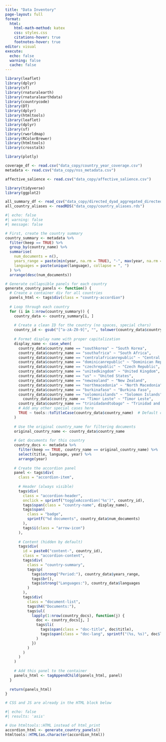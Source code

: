 ```yaml
---
title: "Data Inventory"
page-layout: full
format:
  html:
    html-math-method: katex
    css: styles.css
    citations-hover: true
    footnotes-hover: true
editor: visual
execute:
  echo: false
  warning: false
  cache: false
---
```


```r
library(leaflet)
library(dplyr)
library(sf)
library(rnaturalearth)
library(rnaturalearthdata)
library(countrycode)
library(DT)
library(dplyr)
library(htmltools)
library(leaflet)
library(dplyr)
library(sf)
library(rworldmap)
library(RColorBrewer)
library(htmltools)
library(crosstalk)
```

```r
library(plotly)
```


```r
coverage_df <- read.csv("data_copy/country_year_coverage.csv")
metadata <- read.csv("data_copy/nss_metadata.csv")
```

```r
affective_salience <- read.csv("data_copy/affective_salience.csv")

```




```r
library(tidyverse)
library(ggplot2)
```

```r
all_summary_df <- read_csv("data_copy/directed_dyad_aggregated_directed_stance.csv")
all_country_aliases <- readRDS("data_copy/country_aliases.rds")
```



```r
#| echo: false
#| warning: false
#| message: false

# First, create the country summary
country_summary <- metadata %>%
  filter(keep == TRUE) %>%
  group_by(country_name) %>%
  summarise(
    num_documents = n(),
    years_range = paste(min(year, na.rm = TRUE), "-", max(year, na.rm = TRUE)),
    languages = paste(unique(language), collapse = ", ")
  ) %>%
  arrange(desc(num_documents))

# Generate collapsible panels for each country
generate_country_panels <- function() {
  # Create a container div for all countries
  panels_html <- tags$div(class = "country-accordion")
  
  # Loop through each country
  for (i in 1:nrow(country_summary)) {
    country_data <- country_summary[i, ]
    
    # Create a clean ID for the country (no spaces, special chars)
    country_id <- gsub("[^a-zA-Z0-9]", "", tolower(country_data$country_name))
    
    # Format display name with proper capitalization
    display_name <- case_when(
      country_data$country_name == "southkorea" ~ "South Korea",
      country_data$country_name == "southafrica" ~ "South Africa",
      country_data$country_name == "centralafricanrepublic" ~ "Central African Republic",
      country_data$country_name == "dominicanrepublic" ~ "Dominican Republic",
      country_data$country_name == "czechrepublic" ~ "Czech Republic",
      country_data$country_name == "unitedkingdom" ~ "United Kingdom",
      country_data$country_name == "us" ~ "United States",
      country_data$country_name == "newzealand" ~ "New Zealand",     
      country_data$country_name == "northmacedonia" ~ "North Macedonia",    
      country_data$country_name == "burkinafaso" ~ "Burkina Faso",  
      country_data$country_name == "solomonislands" ~ "Solomon Islands",       
        country_data$country_name == "Timor Leste" ~ "Timor Leste",  
      country_data$country_name == "trinidadandtobago" ~ "Trinidad and Tobago",        
      # Add any other special cases here
      TRUE ~ tools::toTitleCase(country_data$country_name)  # Default case with proper capitalization
    )
    
    # Use the original country_name for filtering documents
    original_country_name <- country_data$country_name
    
    # Get documents for this country
    country_docs <- metadata %>%
      filter(keep == TRUE, country_name == original_country_name) %>%
      select(title, language, year) %>%
      arrange(year)
    
    # Create the accordion panel
    panel <- tags$div(
      class = "accordion-item",
      
      # Header (always visible)
      tags$div(
        class = "accordion-header",
        onclick = sprintf("toggleAccordion('%s')", country_id),
        tags$span(class = "country-name", display_name),
        tags$span(
          class = "badge",
          sprintf("%d documents", country_data$num_documents)
        ),
        tags$i(class = "arrow-icon")
      ),
      
      # Content (hidden by default)
      tags$div(
        id = paste0("content-", country_id),
        class = "accordion-content",
        tags$div(
          class = "country-summary",
          tags$p(
            tags$strong("Period:"), country_data$years_range,
            tags$br(),
            tags$strong("Languages:"), country_data$languages
          )
        ),
        tags$div(
          class = "document-list",
          tags$h4("Documents:"),
          tags$ul(
            lapply(1:nrow(country_docs), function(j) {
              doc <- country_docs[j, ]
              tags$li(
                tags$span(class = "doc-title", doc$title),
                tags$span(class = "doc-lang", sprintf("(%s, %s)", doc$language, doc$year))
              )
            })
          )
        )
      )
    )
    
    # Add this panel to the container
    panels_html <- tagAppendChild(panels_html, panel)
  }
  
  return(panels_html)
}

# CSS and JS are already in the HTML block below
```

```{=html}
<style>
.country-accordion {
  width: 100%;
  margin: 20px 0;
  font-family: -apple-system, BlinkMacSystemFont, "Segoe UI", Roboto, Oxygen, Ubuntu, Cantarell, "Open Sans", "Helvetica Neue", sans-serif;
}

.accordion-item {
  margin-bottom: 8px;
  border: 1px solid #e0e0e0;
  border-radius: 4px;
  overflow: hidden;
}

.accordion-header {
  background-color: #f5f5f5;
  padding: 12px 15px;
  cursor: pointer;
  display: flex;
  align-items: center;
  justify-content: space-between;
  transition: background-color 0.2s;
}

.accordion-header:hover {
  background-color: #e8e8e8;
}

.country-name {
  font-weight: 600;
  font-size: 16px;
  flex-grow: 1;
}

.badge {
  background-color: #4c78a8;
  color: white;
  padding: 4px 8px;
  border-radius: 12px;
  font-size: 12px;
  margin: 0 15px;
}

.arrow-icon {
  border: solid #666;
  border-width: 0 2px 2px 0;
  display: inline-block;
  padding: 3px;
  transform: rotate(45deg);
  transition: transform 0.3s;
}

.accordion-item.active .arrow-icon {
  transform: rotate(-135deg);
}

.accordion-content {
  display: none;
  padding: 15px;
  background-color: white;
  border-top: 1px solid #e0e0e0;
}

.country-summary {
  margin-bottom: 15px;
}

.document-list ul {
  padding-left: 20px;
  margin: 0;
}

.document-list li {
  margin-bottom: 6px;
}

.doc-title {
  font-weight: 500;
}

.doc-lang {
  color: #666;
  margin-left: 6px;
  font-size: 13px;
}
</style>

<script>
function toggleAccordion(countryId) {
  // Get the content element for this country
  const contentId = 'content-' + countryId;
  const content = document.getElementById(contentId);
  
  if (!content) {
    console.error('Could not find element with id:', contentId);
    return;
  }
  
  const item = content.parentElement;
  
  // Toggle active class on the item
  item.classList.toggle('active');
  
  // Toggle content visibility
  if (content.style.display === 'block') {
    content.style.display = 'none';
  } else {
    content.style.display = 'block';
  }
}
</script>
```

```r
#| echo: false
#| results: 'asis'

# Use htmltools::HTML instead of html_print
accordion_html <- generate_country_panels()
htmltools::HTML(as.character(accordion_html))
```





















<!-- ##### INTERACTIVE IN PROGRESS  -->

<!-- ## Affective Salience Map -->

<!-- ```{r affective-map, echo=FALSE} -->
<!-- # Prepare the full dataset for client-side filtering -->
<!-- # This approach sends the data to the browser for client-side processing -->
<!-- # More efficient than pre-computing all maps -->

<!-- # Join the full dataset with the world map -->
<!-- # This creates all possible country-ISO_A3 matches -->
<!-- full_data <- tidyr::crossing( -->
<!--   iso = world_map$ISO_A3, -->
<!--   country_name = world_map$cc_name, -->
<!--   origin_country = all_countries, -->
<!--   year = all_years -->
<!-- ) %>% -->
<!--   left_join( -->
<!--     affective_salience %>%  -->
<!--       select(origin_country, year, ccode2, target_country, affective_salience), -->
<!--     by = c("origin_country", "year", "iso" = "ccode2") -->
<!--   ) -->

<!-- # Add hover text -->
<!-- full_data <- full_data %>% -->
<!--   mutate( -->
<!--     hover_text = case_when( -->
<!--       !is.na(affective_salience) ~ paste0( -->
<!--         "<b>", country_name, "</b><br>", -->
<!--         "Mentioned as: ", target_country, "<br>", -->
<!--         "Affective Salience: ", round(affective_salience, 3) -->
<!--       ), -->
<!--       TRUE ~ paste0(country_name, ": Not mentioned") -->
<!--     ), -->
<!--     # Replace NA with 0 for z values -->
<!--     z = ifelse(is.na(affective_salience), 0, affective_salience) -->
<!--   ) -->

<!-- # Convert to a format for JSON serialization -->
<!-- # Group by origin_country and year -->
<!-- json_data <- full_data %>% -->
<!--   group_by(origin_country, year) %>% -->
<!--   summarize( -->
<!--     iso = list(iso), -->
<!--     z = list(z), -->
<!--     hover_text = list(hover_text), -->
<!--     # Get max value for each group for color scaling -->
<!--     max_val = max(z, na.rm = TRUE), -->
<!--     .groups = "drop" -->
<!--   ) %>% -->
<!--   # Convert to a nested list structure -->
<!--   nest_by(origin_country) %>% -->
<!--   deframe() %>% -->
<!--   lapply(function(country_data) { -->
<!--     result <- country_data %>% -->
<!--       select(year, iso, z, hover_text, max_val) %>% -->
<!--       nest_by(year) %>% -->
<!--       deframe() -->
<!--     return(result) -->
<!--   }) -->

<!-- # Create the base map -->
<!-- base_map <- plot_geo() %>% -->
<!--   layout( -->
<!--     title = "Select a country and year", -->
<!--     geo = list( -->
<!--       showframe = FALSE, -->
<!--       showcoastlines = TRUE, -->
<!--       projection = list(type = "natural earth") -->
<!--     ) -->
<!--   ) -->

<!-- # Add JavaScript to handle the filtering and map updates -->
<!-- js_code <- paste0(" -->
<!-- function(el, x) { -->
<!--   // Parse the JSON data -->
<!--   var mapData = ", jsonlite::toJSON(json_data), "; -->

<!--   // Create dropdowns container -->
<!--   var container = document.createElement('div'); -->
<!--   container.style.display = 'flex'; -->
<!--   container.style.justifyContent = 'center'; -->
<!--   container.style.margin = '10px 0'; -->

<!--   // Create country dropdown -->
<!--   var countryLabel = document.createElement('label'); -->
<!--   countryLabel.textContent = 'Origin Country: '; -->
<!--   countryLabel.style.marginRight = '5px'; -->

<!--   var countrySelect = document.createElement('select'); -->
<!--   countrySelect.id = 'country-select'; -->
<!--   countrySelect.style.marginRight = '20px'; -->
<!--   countrySelect.style.padding = '5px'; -->

<!--   var countries = Object.keys(mapData).sort(); -->
<!--   countries.forEach(function(country) { -->
<!--     var option = document.createElement('option'); -->
<!--     option.value = country; -->
<!--     option.text = country; -->
<!--     countrySelect.appendChild(option); -->
<!--   }); -->

<!--   // Create year dropdown -->
<!--   var yearLabel = document.createElement('label'); -->
<!--   yearLabel.textContent = 'Year: '; -->
<!--   yearLabel.style.marginRight = '5px'; -->

<!--   var yearSelect = document.createElement('select'); -->
<!--   yearSelect.id = 'year-select'; -->
<!--   yearSelect.style.padding = '5px'; -->

<!--   // Get years from the first country (assuming all countries have the same years) -->
<!--   var years = Object.keys(mapData[countries[0]]).sort(); -->
<!--   years.forEach(function(year) { -->
<!--     var option = document.createElement('option'); -->
<!--     option.value = year; -->
<!--     option.text = year; -->
<!--     yearSelect.appendChild(option); -->
<!--   }); -->

<!--   // Add elements to container -->
<!--   container.appendChild(countryLabel); -->
<!--   container.appendChild(countrySelect); -->
<!--   container.appendChild(yearLabel); -->
<!--   container.appendChild(yearSelect); -->

<!--   // Insert container before the map -->
<!--   el.parentElement.insertBefore(container, el); -->

<!--   // Function to update the map -->
<!--   function updateMap() { -->
<!--     var country = countrySelect.value; -->
<!--     var year = yearSelect.value; -->

<!--     if (!mapData[country] || !mapData[country][year]) { -->
<!--       console.error('Data not found for', country, year); -->
<!--       return; -->
<!--     } -->

<!--     var data = mapData[country][year]; -->
<!--     var maxVal = data.max_val || 1;  // Default to 1 if no max value -->

<!--     // Create choropleth trace -->
<!--     var trace = { -->
<!--       type: 'choropleth', -->
<!--       locationmode: 'ISO-3', -->
<!--       locations: data.iso, -->
<!--       z: data.z, -->
<!--       text: data.hover_text, -->
<!--       hoverinfo: 'text', -->
<!--       colorscale: [ -->
<!--         [0, '#EEEEEE'],  // Gray for 0 values (not mentioned) -->
<!--         [0.001, '#FFFF00'],  // Yellow for low values -->
<!--         [1, '#FF0000']   // Red for high values -->
<!--       ], -->
<!--       zmin: 0, -->
<!--       zmax: maxVal, -->
<!--       marker: { -->
<!--         line: { -->
<!--           color: '#888888', -->
<!--           width: 0.5 -->
<!--         } -->
<!--       }, -->
<!--       colorbar: { -->
<!--         title: 'Affective<br>Salience', -->
<!--         thickness: 15 -->
<!--       } -->
<!--     }; -->

<!--     // If all values are 0, hide the colorbar -->
<!--     if (maxVal <= 0) { -->
<!--       trace.showscale = false; -->
<!--     } -->

<!--     // Update the layout -->
<!--     var layout = { -->
<!--       title: 'Affective Salience: ' + country + ' (' + year + ')', -->
<!--       geo: { -->
<!--         showframe: false, -->
<!--         showcoastlines: true, -->
<!--         projection: { -->
<!--           type: 'natural earth' -->
<!--         } -->
<!--       }, -->
<!--       margin: { -->
<!--         l: 0, -->
<!--         r: 0, -->
<!--         b: 0, -->
<!--         t: 50, -->
<!--         pad: 4 -->
<!--       } -->
<!--     }; -->

<!--     // Get the Plotly element -->
<!--     var gd = document.getElementById(el.id); -->

<!--     // Create a new plot or update existing -->
<!--     Plotly.react(gd, [trace], layout); -->
<!--   } -->

<!--   // Add event listeners to dropdowns -->
<!--   countrySelect.addEventListener('change', updateMap); -->
<!--   yearSelect.addEventListener('change', updateMap); -->

<!--   // Initial update -->
<!--   updateMap(); -->
<!-- } -->
<!-- ") -->

<!-- # Render the map with the JavaScript -->
<!-- map_widget <- htmlwidgets::onRender(base_map, js_code) -->

<!-- # Set widget dimensions -->
<!-- map_widget <- map_widget %>% -->
<!--   layout( -->
<!--     autosize = TRUE, -->
<!--     height = 600 -->
<!--   ) -->

<!-- # Display the map -->
<!-- map_widget -->
<!-- ``` -->



